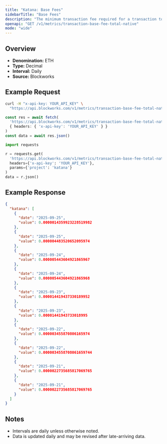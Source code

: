 ```yaml
---
title: "Katana: Base Fees"
sidebarTitle: "Base Fees"
description: "The minimum transaction fee required for a transaction to be included in a block"
openapi: "GET /v1/metrics/transaction-base-fee-total-native"
mode: "wide"
---
```


## Overview

- **Denomination:** ETH
- **Type:** Decimal
- **Interval:** Daily
- **Source:** Blockworks

## Example Request

<CodeGroup>

```bash cURL
curl -H "x-api-key: YOUR_API_KEY" \
  "https://api.blockworks.com/v1/metrics/transaction-base-fee-total-native?project=katana"
```

```typescript TypeScript
const res = await fetch(
  'https://api.blockworks.com/v1/metrics/transaction-base-fee-total-native?project=katana',
  { headers: { 'x-api-key': 'YOUR_API_KEY' } }
)
const data = await res.json()
```

```python Python
import requests

r = requests.get(
  'https://api.blockworks.com/v1/metrics/transaction-base-fee-total-native',
  headers={'x-api-key': 'YOUR_API_KEY'},
  params={'project': 'katana'}
)
data = r.json()
```

</CodeGroup>

## Example Response

```json
{
  "katana": [
    {
      "date": "2025-09-25",
      "value": 0.0000014359923228519982
    },
    {
      "date": "2025-09-25",
      "value": 0.000004483520652095974
    },
    {
      "date": "2025-09-24",
      "value": 0.000005443604921865967
    },
    {
      "date": "2025-09-24",
      "value": 0.000005443604921865968
    },
    {
      "date": "2025-09-23",
      "value": 0.000014419437330189952
    },
    {
      "date": "2025-09-23",
      "value": 0.00001441943733018995
    },
    {
      "date": "2025-09-22",
      "value": 0.000003455870806165974
    },
    {
      "date": "2025-09-22",
      "value": 0.0000034558708061659744
    },
    {
      "date": "2025-09-21",
      "value": 0.0000022735685817069765
    },
    {
      "date": "2025-09-21",
      "value": 0.0000022735685817069765
    }
  ]
}
```

## Notes
- Intervals are daily unless otherwise noted.
- Data is updated daily and may be revised after late-arriving data.